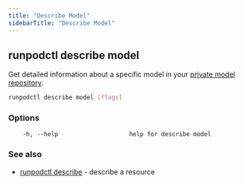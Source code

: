 ```yaml
---
title: "Describe Model"
sidebarTitle: "Describe Model"
---
```


## runpodctl describe model

Get detailed information about a specific model in your [private model repository](/serverless/storage/model-repo).

```sh
runpodctl describe model [flags]
```

### Options

```text
    -h, --help                    help for describe model
```

### See also

* [runpodctl describe](/runpodctl/reference/runpodctl-describe) - describe a resource
